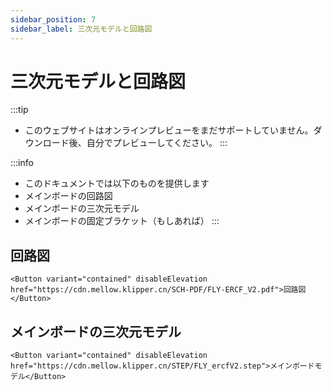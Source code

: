 ```yaml
---
sidebar_position: 7
sidebar_label: 三次元モデルと回路図
---
```




# 三次元モデルと回路図


:::tip
* このウェブサイトはオンラインプレビューをまだサポートしていません。ダウンロード後、自分でプレビューしてください。
:::

:::info
* このドキュメントでは以下のものを提供します
* メインボードの回路図
* メインボードの三次元モデル
* メインボードの固定ブラケット（もしあれば）
:::

## 回路図

    <Button variant="contained" disableElevation href="https://cdn.mellow.klipper.cn/SCH-PDF/FLY-ERCF_V2.pdf">回路図</Button>


## メインボードの三次元モデル

    <Button variant="contained" disableElevation href="https://cdn.mellow.klipper.cn/STEP/FLY_ercfV2.step">メインボードモデル</Button>